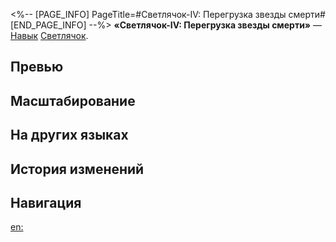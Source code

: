 <%-- [PAGE_INFO]
PageTitle=#Светлячок-IV: Перегрузка звезды смерти#
[END_PAGE_INFO] --%>
{{Навык Инфобокс
|Название         = Светлячок-IV: Перегрузка звезды смерти
|Изображение      = Навык Светлячок-IV: Перегрузка звезды смерти.png
|Персонаж         = Светлячок
|Тип              = Навык
|Тэг              = Взрывная атака
|УронСтойк        = 30 (основная цель)<br />15
|ЭнергияГен       = 
|Энергия          = 
|Длительность     = 
|Описание         = Восстанавливает 25% от макс. НР. Добавляет выбранному противнику огненную уязвимость на 2 хода и наносит ему огненный урон, равный (0,2 &times; эффект пробития + {{Цвет|Выделенный|100%—220%}}) от силы атаки Сэма. Также наносит соседним целям огненный урон, равный (0,1 &times; эффект пробития + {{Цвет|Выделенный|50%—110%}}) от силы атаки Сэма. Эффект пробития в приведённых формулах не может превышать 360%.
|Свойство1        = 
|Масштабирование1 = 
}}
'''«Светлячок-IV: Перегрузка звезды смерти»''' — [[Навык]] [[Светлячок]].

==Превью==
{{Превью
|Файл = Светлячок-IV: Перегрузка звезды смерти Превью
}}

==Масштабирование==
{{Масштабирование навыка|тип=Навык
|100%;110%;120%;130%;140%;150%;162.5%;175%;187.5%;200%;210%;220%;230%;240%;250%
|50%;55%;60%;65%;70%;75%;81.25%;87.5%;93.75%;100%;105%;110%;115%;120%;125%
}}

==На других языках==
{{На других языках
|en   = Fyrefly Type-IV: Deathstar Overload
|zhs  = 火萤Ⅳ型-死星过载
|zht  = 火螢Ⅳ型-死星超載
|ja   = ファイアフライ-IV-{{Rubi|死星|しせい}}オーバーロード
|ko   = 반딧불이 Type-IV•데스 스타 과부하
|es   = Luciérnaga tipo IV: Sobrecarga de estrella moribunda
|fr   = Surcharge de l'étoile mourante de Lampyroptère type IV
|ru   = Светлячок-IV: Перегрузка звезды смерти
|th   = Fyrefly Type-IV: Deathstar Overload
|vi   = Đom Đóm IV - Sao Chết Quá Tải
|de   = PyroFly Typ IV: Überladung eines sterbenden Sterns
|id   = Fyrefly Type-IV: Deathstar Overload
|pt   = Vaga-lume Tipo-IV: Sobrecarga da Estrela da Morte
}}

==История изменений==
{{История изменений|3.5}}

==Навигация==
{{Навык Навбокс|Светлячок}}

[[en:]]
